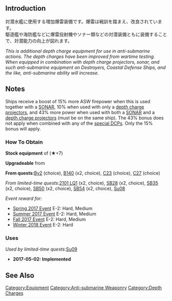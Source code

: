 {{EquipmentInfo|227}}
==Introduction==
対潜水艦に使用する増加爆雷装備です。爆雷は戦訓を踏まえ、改良されています。<br>
駆逐艦や海防艦などに爆雷投射機やソナー類などの対潜装備ともに装備することで、対潜能力の向上が図れます。

''This is additional depth charge equipment for use in anti-submarine actions. The depth charges have been improved from wartime testing.''<br>
''When equipped in combination with depth charge projectors, sonar, and such anti-submarine equipment on Destroyers, Coastal Defense Ships, and the like, anti-submarine ability will increase.''

==Notes==
Ships receive a boost of 15% more ASW firepower when this is used together with a [[:Category:SONAR|SONAR]], 10% when used with only a [[:Category:Depth Charge Projectors|depth charge projectors]], and 43% more power when used with both a [[:Category:SONAR|SONAR]] and a [[:Category:Depth Charge Projectors|depth charge projectors]] (must be on the same ship). The 43% bonus does not apply when combined with any of the [[:Category:Special Depth Charge Projectors|special DCPs]]. Only the 15% bonus will apply.

<div class="mw-collapsible"><h3>How To Obtain</h3>
<div class="mw-collapsible-content">
'''Stock equipment''' of {{Ship/Link|Akigumo Kai Ni}} (★+7)

'''Upgradeable''' from {{Equipment/Link|Type 95 Depth Charge}}

'''From quests: '''[[Quests#By2|By2]] (choice), [[Quests#B140|B140]] (x2, choice), [[Quests#C23|C23]] (choice), [[Quests#C27|C27]] (choice)

''From limited-time quests: ''[[Quests/Seasonal#2101 LQ1|2101 LQ1]] (x2, choice), [[Quests/Seasonal#SB28|SB28]] (x2, choice), [[Quests/Seasonal#SB35|SB35]] (x2, choice), [[Quests/Seasonal#SB50|SB50]] (x2, choice), [[Quests/Seasonal#SB54|SB54]] (x2, choice), [[Quests/Seasonal#Su08|Su08]]

''Event reward for:''
* [[Spring 2017 Event]] E-2: Hard, Medium
* [[Summer 2017 Event]] E-2: Hard, Medium
* [[Fall 2017 Event]] E-2: Hard, Medium
* [[Winter 2018 Event]] E-2: Hard

</div></div>

<div class="mw-collapsible"><h3>Uses</h3>
<div class="mw-collapsible-content">
''Used by limited-time quests: ''[[Quests/Seasonal#Su09|Su09]]

</div></div>


<div class="mw-collapsible><h3>Updates History</h3>
<div class="mw-collapsible-content>
* '''2017-05-02:''' '''Implemented'''
</div></div>

==See Also==
{{Equipmentlist}}
[[Category:Equipment]]
[[Category:Anti-submarine Weaponry]]
[[Category:Depth Charges]]